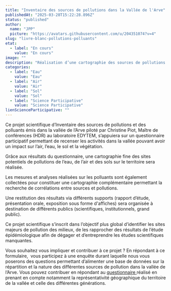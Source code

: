 ```yaml
---
title: "Inventaire des sources de pollutions dans la Vallée de l'Arve"
publishedAt: "2025-03-28T15:22:28.896Z"
status: "published"
author:
  name: "JPP"
  picture: "https://avatars.githubusercontent.com/u/204351074?v=4"
slug: "livre-blanc-pollutions-polluants"
etat:
  - label: "En cours"
    value: "En cours"
image: ""
description: "Réalisation d’une cartographie des sources de pollutions et des polluants de l’air, de l’eau et du sol sur le territoire. \nLes habitants sont acteurs de la collecte et de la remontée des données. Des ateliers de sciences participatives ont pour objectif de porter à la connaissance des habitants les méthodes et protocoles scientifiques déployés."
categories:
  - label: "Eau"
    value: "Eau"
  - label: "Air"
    value: "Air"
  - label: "Sol"
    value: "Sol"
  - label: "Science Participative"
    value: "Science Participative"
lienScienceParticipative: ""
---
```


Ce projet scientifique d’Inventaire des sources de pollutions et des polluants émis dans la vallée de l’Arve piloté par Christine Piot, Maître de conférences (HDR) au laboratoire EDYTEM, s’appuiera sur un questionnaire participatif permettant de recenser les activités dans la vallée pouvant avoir un impact sur l’air, l’eau, le sol et la végétation.

Grâce aux résultats du questionnaire, une cartographie fine des sites potentiels de pollutions de l’eau, de l’air et des sols sur le territoire sera réalisée.

Les mesures et analyses réalisées sur les polluants sont également collectées pour constituer une cartographie complémentaire permettant la recherche de corrélations entre sources et pollutions.

Une restitution des résultats via différents supports (rapport d’étude, présentation orale, exposition sous forme d'affiches) sera organisée à destination de différents publics (scientifiques, institutionnels, grand public).

Ce projet scientifique s’inscrit dans l’objectif plus global d’identifier les sites majeurs de pollution des milieux, de les rapprocher des résultats de l’étude épidémiologique afin de dégager et d’entreprendre les études scientifiques manquantes.

Vous souhaitez vous impliquer et contribuer à ce projet ? En répondant à ce formulaire,  vous participez à une enquête durant laquelle nous vous poserons des questions permettant d’alimenter une base de données sur la répartition et la nature des différentes sources de pollution dans la vallée de l’Arve. Vous pouvez contribuer en répondant au [questionnaire ](https://docs.google.com/forms/d/1qTt_72Y2AS3Q7Y5ZhVfZUtLsoCetEqLddHt8Jt5kda4/edit?ts=67f8ede6)réalisé en prenant en compte notamment la représentativité géographique du territoire de la vallée et celle des différentes générations. 